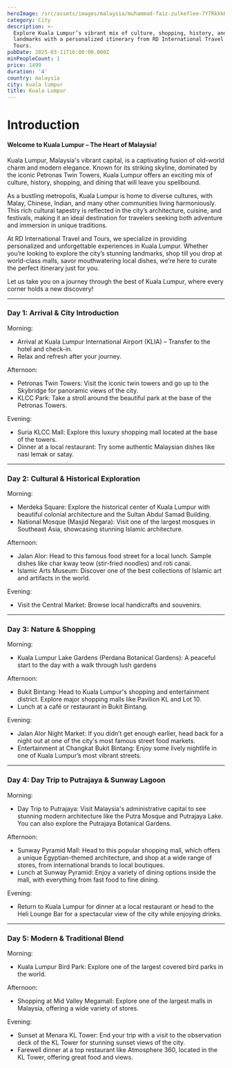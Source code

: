 ```yaml
---
heroImage: /src/assets/images/malaysia/muhammad-faiz-zulkeflee-7Y7RkXkHyRk-unsplash.jpg
category: City
description: >-
  Explore Kuala Lumpur’s vibrant mix of culture, shopping, history, and
  landmarks with a personalized itinerary from RD International Travel and
  Tours.
pubDate: 2025-03-11T16:00:00.000Z
minPeopleCount: 1
price: 1499
duration: '4'
country: malaysia
city: kuala lumpur
title: Kuala Lumpur
---
```


# Introduction

#### Welcome to Kuala Lumpur – The Heart of Malaysia!

Kuala Lumpur, Malaysia's vibrant capital, is a captivating fusion of old-world charm and modern elegance. Known for its striking skyline, dominated by the iconic Petronas Twin Towers, Kuala Lumpur offers an exciting mix of culture, history, shopping, and dining that will leave you spellbound.

As a bustling metropolis, Kuala Lumpur is home to diverse cultures, with Malay, Chinese, Indian, and many other communities living harmoniously. This rich cultural tapestry is reflected in the city’s architecture, cuisine, and festivals, making it an ideal destination for travelers seeking both adventure and immersion in unique traditions.

At RD International Travel and Tours, we specialize in providing personalized and unforgettable experiences in Kuala Lumpur. Whether you’re looking to explore the city’s stunning landmarks, shop till you drop at world-class malls, savor mouthwatering local dishes, we’re here to curate the perfect itinerary just for you.

Let us take you on a journey through the best of Kuala Lumpur, where every corner holds a new discovery!

***

### Day 1: Arrival & City Introduction

Morning:

* Arrival at Kuala Lumpur International Airport (KLIA) – Transfer to the hotel and check-in.
* Relax and refresh after your journey.

Afternoon:

* Petronas Twin Towers: Visit the iconic twin towers and go up to the Skybridge for panoramic views of the city.
* KLCC Park: Take a stroll around the beautiful park at the base of the Petronas Towers.

Evening:

* Suria KLCC Mall: Explore this luxury shopping mall located at the base of the towers.
* Dinner at a local restaurant: Try some authentic Malaysian dishes like nasi lemak or satay.

***

### Day 2: Cultural & Historical Exploration

Morning:

* Merdeka Square: Explore the historical center of Kuala Lumpur with beautiful colonial architecture and the Sultan Abdul Samad Building.
* National Mosque (Masjid Negara): Visit one of the largest mosques in Southeast Asia, showcasing stunning Islamic architecture.

Afternoon:

* Jalan Alor: Head to this famous food street for a local lunch. Sample dishes like char kway teow (stir-fried noodles) and roti canai.
* Islamic Arts Museum: Discover one of the best collections of Islamic art and artifacts in the world.

Evening:

* Visit the Central Market: Browse local handicrafts and souvenirs.

***

### Day 3: Nature & Shopping

Morning:

* Kuala Lumpur Lake Gardens (Perdana Botanical Gardens): A peaceful start to the day with a walk through lush gardens

Afternoon:

* Bukit Bintang: Head to Kuala Lumpur's shopping and entertainment district. Explore major shopping malls like Pavilion KL and Lot 10.
* Lunch at a café or restaurant in Bukit Bintang.

Evening:

* Jalan Alor Night Market: If you didn’t get enough earlier, head back for a night out at one of the city's most famous street food markets.
* Entertainment at Changkat Bukit Bintang: Enjoy some lively nightlife in one of Kuala Lumpur’s most vibrant streets.

***

### Day 4: Day Trip to Putrajaya & Sunway Lagoon

Morning:

* Day Trip to Putrajaya: Visit Malaysia's administrative capital to see stunning modern architecture like the Putra Mosque and Putrajaya Lake. You can also explore the Putrajaya Botanical Gardens.

Afternoon:

* Sunway Pyramid Mall: Head to this popular shopping mall, which offers a unique Egyptian-themed architecture, and shop at a wide range of stores, from international brands to local boutiques.
* Lunch at Sunway Pyramid: Enjoy a variety of dining options inside the mall, with everything from fast food to fine dining.

Evening:

* Return to Kuala Lumpur for dinner at a local restaurant or head to the Heli Lounge Bar for a spectacular view of the city while enjoying drinks.

***

### Day 5: Modern & Traditional Blend

Morning:

* Kuala Lumpur Bird Park: Explore one of the largest covered bird parks in the world.

Afternoon:

* Shopping at Mid Valley Megamall: Explore one of the largest malls in Malaysia, offering a wide variety of stores.

Evening:

* Sunset at Menara KL Tower: End your trip with a visit to the observation deck of the KL Tower for stunning sunset views of the city.
* Farewell dinner at a top restaurant like Atmosphere 360, located in the KL Tower, offering great food and views.
